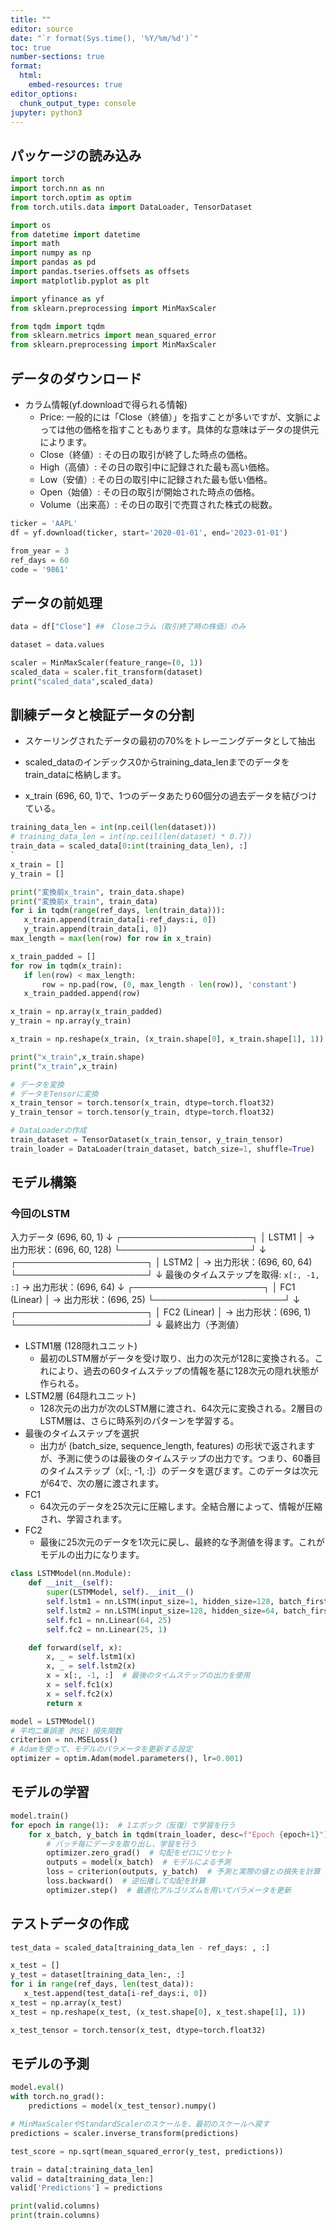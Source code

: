 ```yaml
---
title: ""
editor: source
date: "`r format(Sys.time(), '%Y/%m/%d')`"
toc: true
number-sections: true
format: 
  html:
    embed-resources: true
editor_options: 
  chunk_output_type: console
jupyter: python3
---
```


## パッケージの読み込み

```python
import torch
import torch.nn as nn
import torch.optim as optim
from torch.utils.data import DataLoader, TensorDataset

import os
from datetime import datetime
import math
import numpy as np
import pandas as pd
import pandas.tseries.offsets as offsets
import matplotlib.pyplot as plt

import yfinance as yf
from sklearn.preprocessing import MinMaxScaler

from tqdm import tqdm
from sklearn.metrics import mean_squared_error
from sklearn.preprocessing import MinMaxScaler
```

## データのダウンロード
- カラム情報(yf.downloadで得られる情報)
  - Price: 一般的には「Close（終値）」を指すことが多いですが、文脈によっては他の価格を指すこともあります。具体的な意味はデータの提供元によります。
  - Close（終値）: その日の取引が終了した時点の価格。
  - High（高値）: その日の取引中に記録された最も高い価格。
  - Low（安値）: その日の取引中に記録された最も低い価格。
  - Open（始値）: その日の取引が開始された時点の価格。
  - Volume（出来高）: その日の取引で売買された株式の総数。

```python
ticker = 'AAPL'
df = yf.download(ticker, start='2020-01-01', end='2023-01-01')

from_year = 3
ref_days = 60
code = '9861'
```

## データの前処理
```python
data = df["Close"] ##　Closeコラム（取引終了時の株価）のみ

dataset = data.values

scaler = MinMaxScaler(feature_range=(0, 1))
scaled_data = scaler.fit_transform(dataset)
print("scaled_data",scaled_data)
```

## 訓練データと検証データの分割
- スケーリングされたデータの最初の70%をトレーニングデータとして抽出
  
- scaled_dataのインデックス0からtraining_data_lenまでのデータをtrain_dataに格納します。
  
- x_train (696, 60, 1)で、1つのデータあたり60個分の過去データを結びつけている。

```python
training_data_len = int(np.ceil(len(dataset)))
# training_data_len = int(np.ceil(len(dataset) * 0.7))
train_data = scaled_data[0:int(training_data_len), :]
`
x_train = []
y_train = []

print("変換前x_train", train_data.shape)
print("変換前x_train", train_data)
for i in tqdm(range(ref_days, len(train_data))):
   x_train.append(train_data[i-ref_days:i, 0])
   y_train.append(train_data[i, 0])
max_length = max(len(row) for row in x_train)

x_train_padded = []
for row in tqdm(x_train):
   if len(row) < max_length:
       row = np.pad(row, (0, max_length - len(row)), 'constant')
   x_train_padded.append(row)

x_train = np.array(x_train_padded)
y_train = np.array(y_train)

x_train = np.reshape(x_train, (x_train.shape[0], x_train.shape[1], 1))

print("x_train",x_train.shape)
print("x_train",x_train)

# データを変換
# データをTensorに変換
x_train_tensor = torch.tensor(x_train, dtype=torch.float32)
y_train_tensor = torch.tensor(y_train, dtype=torch.float32)

# DataLoaderの作成
train_dataset = TensorDataset(x_train_tensor, y_train_tensor)
train_loader = DataLoader(train_dataset, batch_size=1, shuffle=True)

```

## モデル構築
### 今回のLSTM
入力データ (696, 60, 1)
       ↓
  ┌─────────────────────┐
  │      LSTM1          │   → 出力形状：(696, 60, 128)
  └─────────────────────┘
       ↓
  ┌─────────────────────┐
  │      LSTM2          │   → 出力形状：(696, 60, 64)
  └─────────────────────┘
       ↓
  最後のタイムステップを取得: `x[:, -1, :]`  → 出力形状：(696, 64)
       ↓
  ┌─────────────────────┐
  │     FC1 (Linear)    │   → 出力形状：(696, 25)
  └─────────────────────┘
       ↓
  ┌─────────────────────┐
  │     FC2 (Linear)    │   → 出力形状：(696, 1)
  └─────────────────────┘
       ↓
   最終出力（予測値）

- LSTM1層 (128隠れユニット)
  - 最初のLSTM層がデータを受け取り、出力の次元が128に変換される。これにより、過去の60タイムステップの情報を基に128次元の隠れ状態が作られる。

- LSTM2層 (64隠れユニット)
  - 128次元の出力が次のLSTM層に渡され、64次元に変換される。2層目のLSTM層は、さらに時系列のパターンを学習する。

- 最後のタイムステップを選択
  - 出力が (batch_size, sequence_length, features) の形状で返されますが、予測に使うのは最後のタイムステップの出力です。つまり、60番目のタイムステップ（x[:, -1, :]）のデータを選びます。このデータは次元が64で、次の層に渡されます。

- FC1
  - 64次元のデータを25次元に圧縮します。全結合層によって、情報が圧縮され、学習されます。
- FC2
  - 最後に25次元のデータを1次元に戻し、最終的な予測値を得ます。これがモデルの出力になります。

```python
class LSTMModel(nn.Module):
    def __init__(self):
        super(LSTMModel, self).__init__()
        self.lstm1 = nn.LSTM(input_size=1, hidden_size=128, batch_first=True)
        self.lstm2 = nn.LSTM(input_size=128, hidden_size=64, batch_first=True)
        self.fc1 = nn.Linear(64, 25)
        self.fc2 = nn.Linear(25, 1)

    def forward(self, x):
        x, _ = self.lstm1(x)
        x, _ = self.lstm2(x)
        x = x[:, -1, :]  # 最後のタイムステップの出力を使用
        x = self.fc1(x)
        x = self.fc2(x)
        return x

model = LSTMModel()
# 平均二乗誤差（MSE）損失関数
criterion = nn.MSELoss()
# Adamを使って、モデルのパラメータを更新する設定
optimizer = optim.Adam(model.parameters(), lr=0.001)
```

## モデルの学習

```python
model.train()
for epoch in range(1):  # 1エポック（反復）で学習を行う
    for x_batch, y_batch in tqdm(train_loader, desc=f"Epoch {epoch+1}"):
        # バッチ毎にデータを取り出し、学習を行う
        optimizer.zero_grad()  # 勾配をゼロにリセット
        outputs = model(x_batch)  # モデルによる予測
        loss = criterion(outputs, y_batch)  # 予測と実際の値との損失を計算
        loss.backward()  # 逆伝播して勾配を計算
        optimizer.step()  # 最適化アルゴリズムを用いてパラメータを更新
```

## テストデータの作成

```python
test_data = scaled_data[training_data_len - ref_days: , :]

x_test = []
y_test = dataset[training_data_len:, :]
for i in range(ref_days, len(test_data)):
   x_test.append(test_data[i-ref_days:i, 0])
x_test = np.array(x_test)
x_test = np.reshape(x_test, (x_test.shape[0], x_test.shape[1], 1))

x_test_tensor = torch.tensor(x_test, dtype=torch.float32)
```

## モデルの予測
```python
model.eval()
with torch.no_grad():
    predictions = model(x_test_tensor).numpy()

# MinMaxScalerやStandardScalerのスケールを、最初のスケールへ戻す
predictions = scaler.inverse_transform(predictions)

test_score = np.sqrt(mean_squared_error(y_test, predictions))

train = data[:training_data_len]
valid = data[training_data_len:]
valid['Predictions'] = predictions

print(valid.columns)
print(train.columns)
```